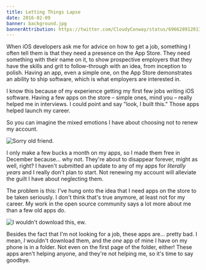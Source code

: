 ```yaml
---
title: Letting Things Lapse
date: 2016-02-09
banner: background.jpg
bannerAttribution: https://twitter.com/CloudyConway/status/696628912013623296
---
```



When iOS developers ask me for advice on how to get a job, something I often tell them is that they need a presence on the App Store. They need something with their name on it, to show prospective employers that they have the skills and grit to follow-through with an idea, from inception to polish. Having an app, even a simple one, on the App Store demonstrates an ability to ship software, which is what employers are interested in.

I know this because of my experience getting my first few jobs writing iOS software. Having a few apps on the store – simple ones, mind you – really helped me in interviews. I could point and say "look, I built this." Those apps helped launch my career.

So you can imagine the mixed emotions I have about choosing not to renew my account.


<Narrow>

![Sorry old friend.](./email.png)

</Narrow>

I only make a few bucks a month on my apps, so I made them free in December because... why not. They're about to disappear forever, might as well, right? I haven't submitted an update to any of my apps for _literally years_ and I really don't plan to start. Not renewing my account will alleviate the guilt I have about neglecting them.

The problem is this: I've hung onto the idea that I need apps on the store to be taken seriously. I don't think that's true anymore, at least not for my career. My work in the open source community says a lot more about me than a few old apps do.

<Narrow>

![I wouldn't download this, ew.](./whiskeylist.png)

</Narrow>

Besides the fact that I'm not looking for a job, these apps are... pretty bad. I mean, _I_ wouldn't download them, and the _one_ app of mine I have on my phone is in a folder. Not even on the first page of the folder, either! These apps aren't helping anyone, and they're not helping me, so it's time to say goodbye.


  